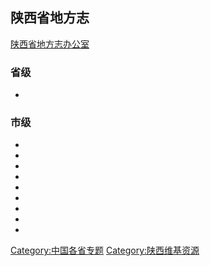 {{Catmore|Wikipedia:陕西专题}}
{{Shortcut|WP:陕西}}
{{Wikipedia category}}
{{Articles by Quality| topic=陕西|project=陕西|format=toc}}
{{Articles by Importance| topic=陕西|project=陕西|format=toc}}

== 陕西省地方志 ==
[http://dfz.shaanxi.gov.cn/sqzlk/xbsxsz/ 陕西省地方志办公室]

=== 省级 ===
*{{Cite book|title=陕西省志·铁路志|url=http://dfz.shaanxi.gov.cn/sqzlk/xbsxsz/szdyl/tlz/|work=一轮陕西省地方志|accessdate=2019-04-16|author=|date=1993|publisher=陕西人民出版社|first=|year=|isbn=7-224-03042-2|location=|pages=|archiveurl=http://dfz.shaanxi.gov.cn/sqzlk/xbsxsz/szdylpdf/201610/P020161026435164680391.pdf|archivedate=2019-06-29}}

=== 市级 ===

* {{Cite book|title=安康地区志（上）|last=|first=|publisher=陕西人民出版社|year=2004|isbn=7-224-07012-2|location=西安|pages=|url=http://dfz.shaanxi.gov.cn/sqzlk/xbsxz/sxdylpdf/aks_16206/201610/P020161026444305935674.pdf|accessdate=2019-08-08|format=PDF}}
* {{Cite book|title=安康地区志（下）|last=|first=|publisher=陕西人民出版社|year=2004|isbn=7-224-07012-2|location=西安|pages=|url=http://dfz.shaanxi.gov.cn/sqzlk/xbsxz/sxdylpdf/aks_16206/201610/P020161026444288438271.pdf|accessdate=2019-08-08|format=PDF}}
*{{Cite book|title=汉中地区志 第一册|last=|first=|publisher=三秦出版社|year=2005-07|isbn=7-80628-957-7|location=|pages=|accessdate=2019-08-08|format=PDF|url=http://dfz.shaanxi.gov.cn/sqzlk/xbsxz/sxdylpdf/hzs_16205/201610/P020161026443375467624.pdf}}
*{{Cite book|title=汉中地区志 第二册|last=|first=|publisher=三秦出版社|year=2005-07|isbn=7-80628-957-7|location=|pages=|accessdate=2019-08-08|format=PDF|url=http://dfz.shaanxi.gov.cn/sqzlk/xbsxz/sxdylpdf/hzs_16205/201610/P020161026443360463617.pdf}}
*{{Cite book|title=汉中地区志 第三册|last=|first=|publisher=三秦出版社|year=2005-07|isbn=7-80628-957-7|location=|pages=|accessdate=2019-08-08|format=PDF|url=http://dfz.shaanxi.gov.cn/sqzlk/xbsxz/sxdylpdf/hzs_16205/201610/P020161026443345933982.pdf}}
*{{Cite book|title=汉中地区志 第四册|last=|first=|publisher=三秦出版社|year=2005-07|isbn=7-80628-957-7|location=|pages=|accessdate=2019-08-08|format=PDF|url=http://dfz.shaanxi.gov.cn/sqzlk/xbsxz/sxdylpdf/hzs_16205/201610/P020161026443333590309.pdf}}
*{{Cite book|title=交通运输志|last=|first=|publisher=西安出版社|year=2000-09|isbn=7-80594-690-6|location=西安|pages=|accessdate=2020-12-24|format=|url=http://xadfz.xa.gov.cn/book/1298.html|work=西安市志，第2卷}}
*{{Cite book|title=城市建设志|last=|first=|publisher=西安出版社|year=2000-09|isbn=7-80594-690-6|location=西安|pages=|accessdate=2020-12-24|format=|url=http://xadfz.xa.gov.cn/book/1298.html|work=西安市志，第2卷}}
*{{Cite book|title=邮电通信志|last=|first=|publisher=西安出版社|year=2000-09|isbn=7-80594-690-6|location=西安|pages=|accessdate=2020-12-24|format=|url=http://xadfz.xa.gov.cn/book/1298.html|work=西安市志，第2卷}}

[[Category:中国各省专题|Category:中国各省专题]]
[[Category:陕西维基资源|Category:陕西维基资源]]